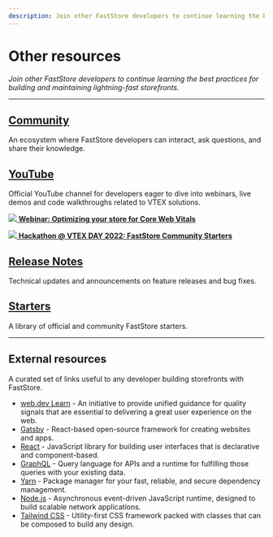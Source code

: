 ```yaml
---
description: Join other FastStore developers to continue learning the best practices for building and maintaining lightning-fast storefronts.
---
```



# Other resources

*Join other FastStore developers to continue learning the best practices for building and maintaining lightning-fast storefronts.*

---

## [Community](https://community.vtex.com/c/faststore-beta/64)

An ecosystem where FastStore developers can interact, ask questions, and share their knowledge.

## [YouTube](https://www.youtube.com/channel/UCReNhDqLOVL4edqENJ4k7Fg)

Official YouTube channel for developers eager to dive into webinars, live demos and code walkthroughs related to VTEX solutions.

<InfoCard>

[ ![](https://vtexhelp.vtexassets.com/assets/docs/src/webinar-webvitals___3e89006f376517baf41e7b5ec2075ae6.jpg) **Webinar: Optimizing your store for Core Web Vitals** ](https://www.youtube.com/watch?v=CwBMVOwjghc)

[ ![](https://vtexhelp.vtexassets.com/assets/docs/src/CoverHackhathonEvent___521b9b2a4416c96c928eaa2238b9104c.jpeg) **Hackathon @ VTEX DAY 2022: FastStore Community Starters** ](https://www.youtube.com/watch?v=uPyug1qAAOI&t=37879s)

</InfoCard>

## [Release Notes](/releases)

Technical updates and announcements on feature releases and bug fixes. 

## [Starters](/starters)

A library of official and community FastStore starters.

---

## External resources

A curated set of links useful to any developer building storefronts with FastStore.

- [web.dev Learn](https://web.dev/learn-web-vitals/) - An initiative to provide unified guidance for quality signals that are essential to delivering a great user experience on the web.
- [Gatsby](https://www.gatsbyjs.com/docs/) - React-based open-source framework for creating websites and apps.
- [React](https://reactjs.org/docs/getting-started.html) - JavaScript library for building user interfaces that is declarative and component-based.
- [GraphQL](https://graphql.org/learn/) - Query language for APIs and a runtime for fulfilling those queries with your existing data.
- [Yarn](https://classic.yarnpkg.com/en/docs/) - Package manager for your fast, reliable, and secure dependency management.
- [Node.js](https://nodejs.org/en/docs/) - Asynchronous event-driven JavaScript runtime, designed to build scalable network applications.
- [Tailwind CSS](https://tailwindcss.com/) - Utility-first CSS framework packed with classes that can be composed to build any design.
